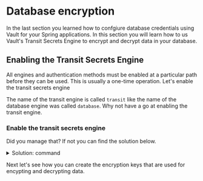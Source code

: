 # Database encryption

In the last section you learned how to confgiure database credentials using Vault
for your Spring applications. In this section you will learn how to us Vault's 
Transit Secrets Engine to encrypt and decrypt data in your database.

## Enabling the Transit Secrets Engine

All engines and authentication methods must be enabled at a particular path before they can be used. 
This is usually a one-time operation. Let's enable the transit secrets engine

The name of the transit engine is called `transit` like the name of the database
engine was called `database`. Why not have a go at enabling the transit engine.  

### Enable the transit secrets engine

Did you manage that? If not you can find the solution below.

<p>
<details>
  <summary style=\{{ fontSize: '18px', color: 'rgb(84, 128, 178)', fontWeight: 'medium' }} >Solution: command</summary>


```shell
vault secrets enable transit
```

</details>
</p>

Next let's see how you can create the encryption keys that are used for encypting and decrypting
data.
